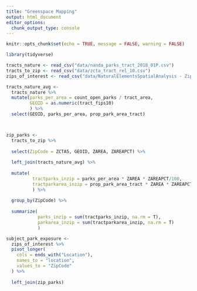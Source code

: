 ```yaml
---
title: "Greenspace Mapping"
output: html_document
editor_options: 
  chunk_output_type: console
---
```


```r

knitr::opts_chunk$set(echo = TRUE, message = FALSE, warning = FALSE)

```


```r

library(tidyverse)

```


```r
tracts_nature <- read_csv("data/nanda_parks_tract_2018_01P.csv")
tracts_to_zip <- read_csv("data/zcta_tract_rel_10.csv")
zips_of_interest <- read_csv("data/NaturalElementsSpatialAnalysis - ZipCodes.csv")
```


```r

tracts_nature_avg <-  
  tracts_nature %>%
  mutate(parks_per_area = count_open_parks / tract_area,
         GEOID = as.numeric(tract_fips10)
         ) %>%
  select(GEOID, parks_per_area, prop_park_area_tract)




```


```r

zip_parks <-
  tracts_to_zip %>%
  
  select(ZipCode = ZCTA5, GEOID, ZAREA, ZAREAPCT) %>%
  
  left_join(tracts_nature_avg) %>%
  
  mutate( 
          tractparks_inzip = parks_per_area * ZAREA * ZAREAPCT/100,
          tractparkarea_inzip = prop_park_area_tract * ZAREA * ZAREAPCT/100
          ) %>%
  
  group_by(ZipCode) %>%
  
  summarize(
            parks_inzip = sum(tractparks_inzip, na.rm = T),
            parkarea_inzip = sum(tractparkarea_inzip, na.rm = T)
            )


```



```r
subject_park_exposure <- 
  zips_of_interest %>%
  pivot_longer(
    cols = ends_with("Location"),
    names_to = "location",
    values_to = "ZipCode"
  ) %>%
  
  left_join(zip_parks)


```

